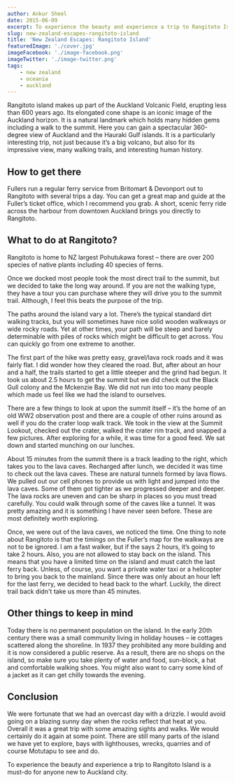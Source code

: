 ```yaml
---
author: Ankur Sheel
date: 2015-06-09
excerpt: To experience the beauty and experience a trip to Rangitoto Island is a must-do for anyone new to Auckland city. It’s no wonder then that for our first trip in Auckland, we decided to take the ferry over to Rangitoto Island.
slug: new-zealand-escapes-rangitoto-island
title: 'New Zealand Escapes: Rangitoto Island'
featuredImage: './cover.jpg'
imageFacebook: './image-facebook.png'
imageTwitter: './image-twitter.png'
tags:
    - new zealand
    - oceania
    - auckland
---
```



Rangitoto island makes up part of the Auckland Volcanic Field, erupting less than 600 years ago. Its elongated cone shape is an iconic image of the Auckland horizon. It is a natural landmark which holds many hidden gems including a walk to the summit. Here you can gain a spectacular 360-degree view of Auckland and the Hauraki Gulf islands. It is a particularly interesting trip, not just because it’s a big volcano, but also for its impressive view, many walking trails, and interesting human history.

## How to get there

Fullers run a regular ferry service from Britomart & Devonport out to Rangitoto with several trips a day. You can get a great map and guide at the Fuller’s ticket office, which I recommend you grab. A short, scenic ferry ride across the harbour from downtown Auckland brings you directly to Rangitoto.

<ImageGallery relativeDirectory={props.path} subDirectory="gallery3" />

## What to do at Rangitoto?

Rangitoto is home to NZ largest Pohutukawa forest – there are over 200 species of native plants including 40 species of ferns.

<ImageGallery relativeDirectory={props.path} subDirectory="gallery1" />

Once we docked most people took the most direct trail to the summit, but we decided to take the long way around. If you are not the walking type, they have a tour you can purchase where they will drive you to the summit trail. Although, I feel this beats the purpose of the trip.

The paths around the island vary a lot. There’s the typical standard dirt walking tracks, but you will sometimes have nice solid wooden walkways or wide rocky roads. Yet at other times, your path will be steep and barely determinable with piles of rocks which might be difficult to get across. You can quickly go from one extreme to another.

<ImageGallery relativeDirectory={props.path} subDirectory="gallery4" />

The first part of the hike was pretty easy, gravel/lava rock roads and it was fairly flat. I did wonder how they cleared the road. But, after about an hour and a half, the trails started to get a little steeper and the grind had begun. It took us about 2.5 hours to get the summit but we did check out the Black Gull colony and the Mckenzie Bay. We did not run into too many people which made us feel like we had the island to ourselves.

<ImageGallery relativeDirectory={props.path} subDirectory="gallery5" />

There are a few things to look at upon the summit itself – it’s the home of an old WW2 observation post and there are a couple of other ruins around as well if you do the crater loop walk track. We took in the view at the Summit Lookout, checked out the crater, walked the crater rim track, and snapped a few pictures. After exploring for a while, it was time for a good feed. We sat down and started munching on our lunches.

<ImageGallery relativeDirectory={props.path} subDirectory="gallery6" />

About 15 minutes from the summit there is a track leading to the right, which takes you to the lava caves. Recharged after lunch, we decided it was time to check out the lava caves. These are natural tunnels formed by lava flows. We pulled out our cell phones to provide us with light and jumped into the lava caves. Some of them got tighter as we progressed deeper and deeper. The lava rocks are uneven and can be sharp in places so you must tread carefully. You could walk through some of the caves like a tunnel. It was pretty amazing and it is something I have never seen before. These are most definitely worth exploring.

<ImageGallery relativeDirectory={props.path} subDirectory="gallery7" />

Once, we were out of the lava caves, we noticed the time. One thing to note about Rangitoto is that the timings on the Fuller’s map for the walkways are not to be ignored. I am a fast walker, but if the says 2 hours, it’s going to take 2 hours. Also, you are not allowed to stay back on the island. This means that you have a limited time on the island and must catch the last ferry back. Unless, of course, you want a private water taxi or a helicopter to bring you back to the mainland. Since there was only about an hour left for the last ferry, we decided to head back to the wharf. Luckily, the direct trail back didn't take us more than 45 minutes.

## Other things to keep in mind

Today there is no permanent population on the island. In the early 20th century there was a small community living in holiday houses – ie cottages scattered along the shoreline. In 1937 they prohibited any more building and it is now considered a public reserve. As a result, there are no shops on the island, so make sure you take plenty of water and food, sun-block, a hat and comfortable walking shoes. You might also want to carry some kind of a jacket as it can get chilly towards the evening.

<ImageGallery relativeDirectory={props.path} subDirectory="gallery2" />

## Conclusion

We were fortunate that we had an overcast day with a drizzle. I would avoid going on a blazing sunny day when the rocks reflect that heat at you. Overall it was a great trip with some amazing sights and walks. We would certainly do it again at some point. There are still many parts of the island we have yet to explore, bays with lighthouses, wrecks, quarries and of course Motutapu to see and do.

To experience the beauty and experience a trip to Rangitoto Island is a must-do for anyone new to Auckland city.
